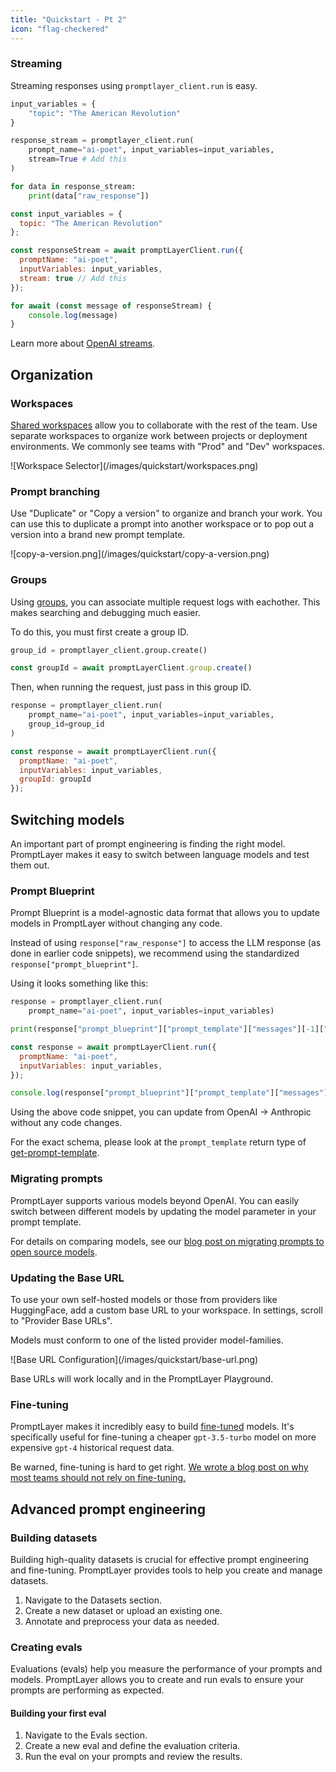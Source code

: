 ```yaml
---
title: "Quickstart - Pt 2"
icon: "flag-checkered"
---
```


### Streaming

Streaming responses using `promptlayer_client.run` is easy.

<CodeGroup>

```python Python
input_variables = {
    "topic": "The American Revolution"
}

response_stream = promptlayer_client.run(
    prompt_name="ai-poet", input_variables=input_variables,
    stream=True # Add this
) 

for data in response_stream:
    print(data["raw_response"])
```

```js Javascript
const input_variables = {
  topic: "The American Revolution"
};

const responseStream = await promptLayerClient.run({
  promptName: "ai-poet", 
  inputVariables: input_variables,
  stream: true // Add this
});

for await (const message of responseStream) {
    console.log(message)
}
```

</CodeGroup>

Learn more about [OpenAI streams](https://cookbook.openai.com/examples/how_to_stream_completions).

## Organization

### Workspaces

[Shared workspaces](/why-promptlayer/shared-workspaces) allow you to collaborate with the rest of the team. Use separate workspaces to organize work between projects or deployment environments. We commonly see teams with "Prod" and "Dev" workspaces.

<Frame>
![Workspace Selector](/images/quickstart/workspaces.png)
</Frame>

### Prompt branching

Use "Duplicate" or "Copy a version" to organize and branch your work. You can use this to duplicate a prompt into another workspace or to pop out a version into a brand new prompt template.

<Frame>
![copy-a-version.png](/images/quickstart/copy-a-version.png)
</Frame>

### Groups

Using [groups](/features/prompt-history/groups), you can associate multiple request logs with eachother. This makes searching and debugging much easier.

To do this, you must first create a group ID.

<CodeGroup>

```python Python
group_id = promptlayer_client.group.create()
```

```js Javascript
const groupId = await promptLayerClient.group.create()
```

</CodeGroup>

Then, when running the request, just pass in this group ID.


<CodeGroup>

```python Python
response = promptlayer_client.run(
    prompt_name="ai-poet", input_variables=input_variables,
    group_id=group_id
)
```

```js JavaScript
const response = await promptLayerClient.run({
  promptName: "ai-poet", 
  inputVariables: input_variables,
  groupId: groupId
});
```

</CodeGroup>

## Switching models

An important part of prompt engineering is finding the right model. PromptLayer makes it easy to switch between language models and test them out.

### Prompt Blueprint

Prompt Blueprint is a model-agnostic data format that allows you to update models in PromptLayer without changing any code.

Instead of using `response["raw_response"]` to access the LLM response (as done in earlier code snippets), we recommend using the standardized `response["prompt_blueprint"]`.

Using it looks something like this:

<CodeGroup>

```python Python
response = promptlayer_client.run(
    prompt_name="ai-poet", input_variables=input_variables)

print(response["prompt_blueprint"]["prompt_template"]["messages"][-1]["content"])
```

```js JavaScript
const response = await promptLayerClient.run({
  promptName: "ai-poet", 
  inputVariables: input_variables,
});

console.log(response["prompt_blueprint"]["prompt_template"]["messages"].slice(-1)[0]["content"]);
```

</CodeGroup>

Using the above code snippet, you can update from OpenAI -> Anthropic without any code changes.

For the exact schema, please look at the `prompt_template` return type of [get-prompt-template](/reference/templates-get).

### Migrating prompts

PromptLayer supports various models beyond OpenAI. You can easily switch between different models by updating the model parameter in your prompt template.

For details on comparing models, see our [blog post on migrating prompts to open source models](https://blog.promptlayer.com/migrating-prompts-to-open-source-models-c21e1d482d6f).

### Updating the Base URL

To use your own self-hosted models or those from providers like HuggingFace, add a custom base URL to your workspace. In settings, scroll to "Provider Base URLs".

Models must conform to one of the listed provider model-families.

<Frame>
![Base URL Configuration](/images/quickstart/base-url.png)
</Frame>

Base URLs will work locally and in the PromptLayer Playground.

### Fine-tuning

PromptLayer makes it incredibly easy to build [fine-tuned](/why-promptlayer/fine-tuning) models. It's specifically useful for fine-tuning a cheaper `gpt-3.5-turbo` model on more expensive `gpt-4` historical request data.

Be warned, fine-tuning is hard to get right. [We wrote a blog post on why most teams should not rely on fine-tuning.](https://blog.promptlayer.com/why-fine-tuning-is-probably-not-for-you-37d8c4987530)

## Advanced prompt engineering

### Building datasets

Building high-quality datasets is crucial for effective prompt engineering and fine-tuning. PromptLayer provides tools to help you create and manage datasets.

1. Navigate to the Datasets section.
2. Create a new dataset or upload an existing one.
3. Annotate and preprocess your data as needed.

### Creating evals

Evaluations (evals) help you measure the performance of your prompts and models. PromptLayer allows you to create and run evals to ensure your prompts are performing as expected.

#### Building your first eval

1. Navigate to the Evals section.
2. Create a new eval and define the evaluation criteria.
3. Run the eval on your prompts and review the results.
